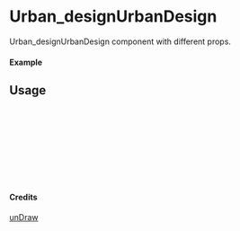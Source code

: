 
<Meta of={Urban_designUrbanDesign} title="unDraw/Urban_designUrbanDesign" />

# Urban_designUrbanDesign

Urban_designUrbanDesign component with different props.

#### Example

<Canvas of={Urban_designUrbanDesign.Primary} />

## Usage

```ts
import { Urban_designUrbanDesign } from "yadl-ui";

const Example = () => {
  return (
      <Urban_designUrbanDesign />
  );
};

export default Example;
```

#### Credits
[unDraw](https://undraw.co/illustrations)
